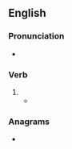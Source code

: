 {{also|co-oped}}
==English==

===Pronunciation===
* {{IPA|/kuːpt/|lang=en}}

===Verb===
{{head|en|verb form}}

# {{en-past of|coop}}
#* {{quote-text|year=1904|author=Lewis Wright|title=The Practical Poultry Keeper|page=52|passage=If it be winter, or settled wet weather, the hen must, if possible, be kept indoors, or else be '''cooped''' under a dry shed or outhouse.}}

===Anagrams===
* {{anagrams|en|opcode}}